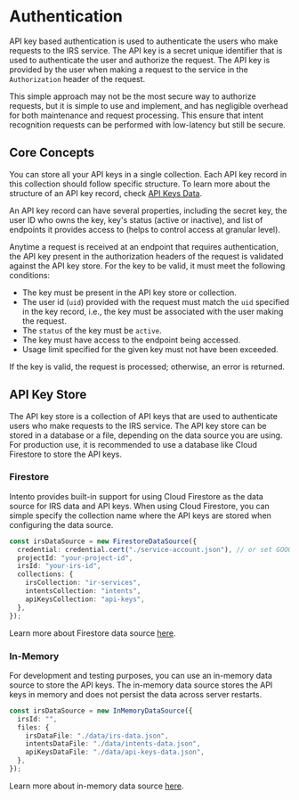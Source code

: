 # Authentication

API key based authentication is used to authenticate the users who make requests to the IRS service. The API key is a secret unique identifier that is used to authenticate the user and authorize the request. The API key is provided by the user when making a request to the service in the `Authorization` header of the request.

This simple approach may not be the most secure way to authorize requests, but it is simple to use and implement, and has negligible overhead for both maintenance and request processing. This ensure that intent recognition requests can be performed with low-latency but still be secure.

## Core Concepts

You can store all your API keys in a single collection. Each API key record in this collection should follow specific structure. To learn more about the structure of an API key record, check [API Keys Data](/data#api-keys-data).

An API key record can have several properties, including the secret key, the user ID who owns the key, key's status (active or inactive), and list of endpoints it provides access to (helps to control access at granular level).

Anytime a request is received at an endpoint that requires authentication, the API key present in the authorization headers of the request is validated against the API key store. For the key to be valid, it must meet the following conditions:

- The key must be present in the API key store or collection.
- The user id (`uid`) provided with the request must match the `uid` specified in the key record, i.e., the key must be associated with the user making the request.
- The `status` of the key must be `active`.
- The key must have access to the endpoint being accessed.
- Usage limit specified for the given key must not have been exceeded.

If the key is valid, the request is processed; otherwise, an error is returned.

## API Key Store

The API key store is a collection of API keys that are used to authenticate users who make requests to the IRS service. The API key store can be stored in a database or a file, depending on the data source you are using. For production use, it is recommended to use a database like Cloud Firestore to store the API keys.

### Firestore

Intento provides built-in support for using Cloud Firestore as the data source for IRS data and API keys. When using Cloud Firestore, you can simple specify the collection name where the API keys are stored when configuring the data source.

```typescript {8}
const irsDataSource = new FirestoreDataSource({
  credential: credential.cert("./service-account.json"), // or set GOOGLE_APPLICATION_CREDENTIALS env var
  projectId: "your-project-id",
  irsId: "your-irs-id",
  collections: {
    irsCollection: "ir-services",
    intentsCollection: "intents",
    apiKeysCollection: "api-keys",
  },
});
```

Learn more about Firestore data source [here](/data-sources#firestore).

### In-Memory

For development and testing purposes, you can use an in-memory data source to store the API keys. The in-memory data source stores the API keys in memory and does not persist the data across server restarts.

```typescript {6}
const irsDataSource = new InMemoryDataSource({
  irsId: "",
  files: {
    irsDataFile: "./data/irs-data.json",
    intentsDataFile: "./data/intents-data.json",
    apiKeysDataFile: "./data/api-keys-data.json",
  },
});
```

Learn more about in-memory data source [here](/data-sources#in-memory).
